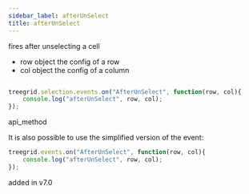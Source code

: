 ```yaml
---
sidebar_label: afterUnSelect
title: afterUnSelect
---
```



          


<Short>
 fires after unselecting a cell


</Short>




- row		object		the config of a row
- col       object      the config of a column


~~~js

treegrid.selection.events.on("AfterUnSelect", function(row, col){
    console.log("afterUnSelect", row, col); 
});


~~~
 api_method

<Descr>

It is also possible to use the simplified version of the event:

~~~js
treegrid.events.on("AfterUnSelect", function(row, col){
    console.log("afterUnSelect", row, col); 
});
~~~


</Descr>



added in v7.0

